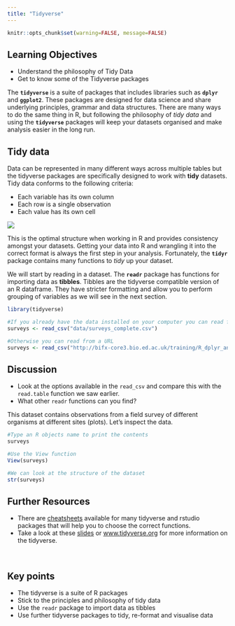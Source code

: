 ```yaml
---
title: "Tidyverse"
---
```


<head>

```{=html}
<script src="https://kit.fontawesome.com/ece750edd7.js" crossorigin="anonymous"></script>
```
</head>

```r
knitr::opts_chunk$set(warning=FALSE, message=FALSE)
```

::: objectives
<h2><i class="far fa-check-square"></i> Learning Objectives</h2>

-   Understand the philosophy of Tidy Data
-   Get to know some of the Tidyverse packages
:::

The **`tidyverse`** is a suite of packages that includes libraries such as **`dplyr`** and **`ggplot2`**. These packages are designed for data science and share underlying principles, grammar and data structures. There are many ways to do the same thing in R, but following the philosophy of *tidy data* and using the **`tidyverse`** packages will keep your datasets organised and make analysis easier in the long run.

## Tidy data

Data can be represented in many different ways across multiple tables but the tidyverse packages are specifically designed to work with **tidy** datasets. Tidy data conforms to the following criteria:

-   Each variable has its own column
-   Each row is a single observation
-   Each value has its own cell

![](images/tidy.png)

This is the optimal structure when working in R and provides consistency amongst your datasets. Getting your data into R and wrangling it into the correct format is always the first step in your analysis. Fortunately, the **`tidyr`** package contains many functions to *tidy* up your dataset.

We will start by reading in a dataset. The **`readr`** package has functions for importing data as **tibbles**. Tibbles are the tidyverse compatible version of an R dataframe. They have stricter formatting and allow you to perform grouping of variables as we will see in the next section.

```r
library(tidyverse)

#If you already have the data installed on your computer you can read from a file:
surveys <- read_csv("data/surveys_complete.csv")
```

```r
#Otherwise you can read from a URL
surveys <- read_csv("http://bifx-core3.bio.ed.ac.uk/training/R_dplyr_and_ggplot2/data/surveys_complete.csv")
```

::: discussion
<h2><i class="far fa-bell"></i> Discussion</h2>

-   Look at the options available in the `read_csv` and compare this with the `read.table` function we saw earlier.
-   What other `readr` functions can you find?
:::

This dataset contains observations from a field survey of different organisms at different sites (plots). Let's inspect the data.

```r
#Type an R objects name to print the contents
surveys
```

```r
#Use the View function
View(surveys)
```

```r
#We can look at the structure of the dataset
str(surveys)
```

::: resources
<h2><i class="fas fa-book"></i> Further Resources</h2>

-   There are [cheatsheets](https://rstudio.com/resources/cheatsheets/) available for many tidyverse and rstudio packages that will help you to choose the correct functions.
-   Take a look at these [slides](https://drive.google.com/open?id=181oNGmKKxyx3XUDvYFgxtGj4aQjCguW0LRb3r0UIviM) or [www.tidyverse.org](www.tidyverse.org) for more information on the tidyverse.
:::

<br>

::: key-points
<h2><i class="fas fa-thumbtack"></i> Key points</h2>

-   The tidyverse is a suite of R packages
-   Stick to the principles and philosophy of tidy data
-   Use the `readr` package to import data as tibbles
-   Use further tidyverse packages to tidy, re-format and visualise data
:::
